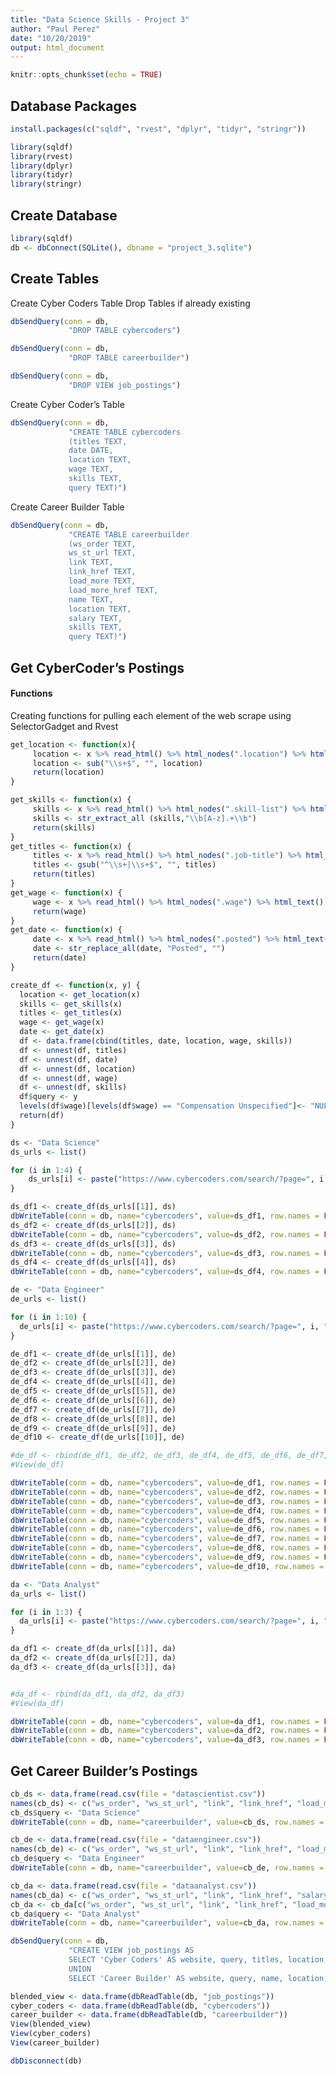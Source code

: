 ```yaml
---
title: "Data Science Skills - Project 3"
author: "Paul Perez"
date: "10/20/2019"
output: html_document
---
```


```r
knitr::opts_chunk$set(echo = TRUE)
```

## Database Packages
```r
install.packages(c("sqldf", "rvest", "dplyr", "tidyr", "stringr"))
```
```r
library(sqldf)
library(rvest)
library(dplyr)
library(tidyr)
library(stringr)
```

## Create Database
```r
library(sqldf)
db <- dbConnect(SQLite(), dbname = "project_3.sqlite")
```

## Create Tables
Create Cyber Coders Table
Drop Tables if already existing
```r
dbSendQuery(conn = db,
             "DROP TABLE cybercoders")
```
```r
dbSendQuery(conn = db,
             "DROP TABLE careerbuilder")
```
```r
dbSendQuery(conn = db,
             "DROP VIEW job_postings")
```
Create Cyber Coder's Table
```r
dbSendQuery(conn = db,
             "CREATE TABLE cybercoders
             (titles TEXT,
             date DATE,
             location TEXT,
             wage TEXT,
             skills TEXT,
             query TEXT)")
```

Create Career Builder Table
```r
dbSendQuery(conn = db,
             "CREATE TABLE careerbuilder
             (ws_order TEXT,
             ws_st_url TEXT,
             link TEXT,
             link_href TEXT,
             load_more TEXT,
             load_more_href TEXT,
             name TEXT,
             location TEXT,
             salary TEXT,
             skills TEXT,
             query TEXT)")
```

## Get CyberCoder's Postings

#### Functions
Creating functions for pulling each element of the web scrape using SelectorGadget and Rvest
```r
get_location <- function(x){
     location <- x %>% read_html() %>% html_nodes(".location") %>% html_text()
     location <- sub("\\s+$", "", location)
     return(location)
}

get_skills <- function(x) {
     skills <- x %>% read_html() %>% html_nodes(".skill-list") %>% html_text()
     skills <- str_extract_all (skills,"\\b[A-z].+\\b")
     return(skills)
}     
get_titles <- function(x) {
     titles <- x %>% read_html() %>% html_nodes(".job-title") %>% html_text()
     titles <- gsub("^\\s+|\\s+$", "", titles)
     return(titles)
}     
get_wage <- function(x) {
     wage <- x %>% read_html() %>% html_nodes(".wage") %>% html_text()
     return(wage)
}     
get_date <- function(x) {
     date <- x %>% read_html() %>% html_nodes(".posted") %>% html_text()
     date <- str_replace_all(date, "Posted", "")
     return(date)
}

create_df <- function(x, y) {
  location <- get_location(x)
  skills <- get_skills(x)
  titles <- get_titles(x)
  wage <- get_wage(x)
  date <- get_date(x)
  df <- data.frame(cbind(titles, date, location, wage, skills))
  df <- unnest(df, titles)
  df <- unnest(df, date)
  df <- unnest(df, location)
  df <- unnest(df, wage)
  df <- unnest(df, skills)
  df$query <- y
  levels(df$wage)[levels(df$wage) == "Compensation Unspecified"]<- "NULL"
  return(df)
}
```

```r
ds <- "Data Science"
ds_urls <- list()

for (i in 1:4) {
    ds_urls[i] <- paste("https://www.cybercoders.com/search/?page=", i, "&searchterms=Data%20Scientist&searchlocation=&newsearch=true&originalsearch=true&sorttype=", sep = "")
}

ds_df1 <- create_df(ds_urls[[1]], ds)
dbWriteTable(conn = db, name="cybercoders", value=ds_df1, row.names = FALSE, header = TRUE, append = TRUE)
ds_df2 <- create_df(ds_urls[[2]], ds)
dbWriteTable(conn = db, name="cybercoders", value=ds_df2, row.names = FALSE, header = TRUE, append = TRUE)
ds_df3 <- create_df(ds_urls[[3]], ds)
dbWriteTable(conn = db, name="cybercoders", value=ds_df3, row.names = FALSE, header = TRUE, append = TRUE)
ds_df4 <- create_df(ds_urls[[4]], ds)
dbWriteTable(conn = db, name="cybercoders", value=ds_df4, row.names = FALSE, header = TRUE, append = TRUE)
```

```r
de <- "Data Engineer"
de_urls <- list()

for (i in 1:10) {
  de_urls[i] <- paste("https://www.cybercoders.com/search/?page=", i, "&searchterms=Data%20Engineer&searchlocation=&newsearch=true&originalsearch=true&sorttype=", sep = "")
}

de_df1 <- create_df(de_urls[[1]], de)
de_df2 <- create_df(de_urls[[2]], de)
de_df3 <- create_df(de_urls[[3]], de)
de_df4 <- create_df(de_urls[[4]], de)
de_df5 <- create_df(de_urls[[5]], de)
de_df6 <- create_df(de_urls[[6]], de)
de_df7 <- create_df(de_urls[[7]], de)
de_df8 <- create_df(de_urls[[8]], de)
de_df9 <- create_df(de_urls[[9]], de)
de_df10 <- create_df(de_urls[[10]], de)

#de_df <- rbind(de_df1, de_df2, de_df3, de_df4, de_df5, de_df6, de_df7, de_df8, de_df9, de_df10)
#View(de_df)
```

```r
dbWriteTable(conn = db, name="cybercoders", value=de_df1, row.names = FALSE, header = TRUE, append = TRUE)
dbWriteTable(conn = db, name="cybercoders", value=de_df2, row.names = FALSE, header = TRUE, append = TRUE)
dbWriteTable(conn = db, name="cybercoders", value=de_df3, row.names = FALSE, header = TRUE, append = TRUE)
dbWriteTable(conn = db, name="cybercoders", value=de_df4, row.names = FALSE, header = TRUE, append = TRUE)
dbWriteTable(conn = db, name="cybercoders", value=de_df5, row.names = FALSE, header = TRUE, append = TRUE)
dbWriteTable(conn = db, name="cybercoders", value=de_df6, row.names = FALSE, header = TRUE, append = TRUE)
dbWriteTable(conn = db, name="cybercoders", value=de_df7, row.names = FALSE, header = TRUE, append = TRUE)
dbWriteTable(conn = db, name="cybercoders", value=de_df8, row.names = FALSE, header = TRUE, append = TRUE)
dbWriteTable(conn = db, name="cybercoders", value=de_df9, row.names = FALSE, header = TRUE, append = TRUE)
dbWriteTable(conn = db, name="cybercoders", value=de_df10, row.names = FALSE, header = TRUE, append = TRUE)
```


```r
da <- "Data Analyst"
da_urls <- list()

for (i in 1:3) {
  da_urls[i] <- paste("https://www.cybercoders.com/search/?page=", i, "&searchterms=Data%20Analyst&searchlocation=&newsearch=true&originalsearch=true&sorttype=", sep = "")
}

da_df1 <- create_df(da_urls[[1]], da)
da_df2 <- create_df(da_urls[[2]], da)
da_df3 <- create_df(da_urls[[3]], da)


#da_df <- rbind(da_df1, da_df2, da_df3)
#View(da_df)
```

```r
dbWriteTable(conn = db, name="cybercoders", value=da_df1, row.names = FALSE, header = TRUE, append = TRUE)
dbWriteTable(conn = db, name="cybercoders", value=da_df2, row.names = FALSE, header = TRUE, append = TRUE)
dbWriteTable(conn = db, name="cybercoders", value=da_df3, row.names = FALSE, header = TRUE, append = TRUE)
```


## Get Career Builder's Postings
```r
cb_ds <- data.frame(read.csv(file = "datascientist.csv"))
names(cb_ds) <- c("ws_order", "ws_st_url", "link", "link_href", "load_more", "load_more_href", "name", "location", "salary", "skills")
cb_ds$query <- "Data Science"
dbWriteTable(conn = db, name="careerbuilder", value=cb_ds, row.names = FALSE, header = TRUE, append = TRUE)

cb_de <- data.frame(read.csv(file = "dataengineer.csv"))
names(cb_de) <- c("ws_order", "ws_st_url", "link", "link_href", "load_more", "load_more_href", "name", "location", "salary", "skills")
cb_de$query <- "Data Engineer"
dbWriteTable(conn = db, name="careerbuilder", value=cb_de, row.names = FALSE, header = TRUE, append = TRUE)

cb_da <- data.frame(read.csv(file = "dataanalyst.csv"))
names(cb_da) <- c("ws_order", "ws_st_url", "link", "link_href", "salary", "location", "skills", "load_more", "load_more_href", "name")
cb_da <- cb_da[c("ws_order", "ws_st_url", "link", "link_href", "load_more", "load_more_href", "name", "location", "salary", "skills")]
cb_da$query <- "Data Analyst"
dbWriteTable(conn = db, name="careerbuilder", value=cb_da, row.names = FALSE, header = TRUE, append = TRUE)
```


```r
dbSendQuery(conn = db,
             "CREATE VIEW job_postings AS
             SELECT 'Cyber Coders' AS website, query, titles, location, wage, skills FROM cybercoders
             UNION
             SELECT 'Career Builder' AS website, query, name, location, salary, skills FROM careerbuilder")
```


```r
blended_view <- data.frame(dbReadTable(db, "job_postings"))
cyber_coders <- data.frame(dbReadTable(db, "cybercoders"))
career_builder <- data.frame(dbReadTable(db, "careerbuilder"))
View(blended_view)
View(cyber_coders)
View(career_builder)
```

```r
dbDisconnect(db)
```
